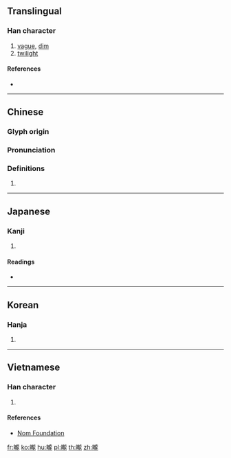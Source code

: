 {{also|昽}}
==Translingual==

===Han character===
{{Han char|rn=72|rad=日|as=16|sn=20|four=61011|canj=AYBP|ids=⿰日龍}}

# [[vague]], [[dim]]
# [[twilight]]

====References====
* {{Han ref|kx=0501.350|dkj=14255|dj=0872.080|hdz=21541.200|uh=66E8|ud=26344|bh=F450|bd=62544}}

----

==Chinese==
{{zh-forms|s=昽}}

===Glyph origin===
{{Han etym}}

===Pronunciation===
{{zh-pron
|m=lóng
|c=lung4
|mc=y
|oc=y
|ma=
|cat=a,n
}}

===Definitions===
{{zh-hanzi}}

# {{rfdef|lang=zh}}

----

==Japanese==

===Kanji===
{{ja-kanji|grade=|rs=日16}}

# {{defn|lang=ja|sort=日16}}

====Readings====
* {{ja-readings|on=[[ろう]] (rō), [[る]] (ru)|kun=[[おぼろ]] (oboro)}}

----

==Korean==

===Hanja===
{{ko-hanja|hangeul=[[롱]]>[[농]]|eumhun=|rv=rong>nong|mr=rong>nong|y=long>nong}}

# {{defn|lang=ko|sort=日16}}

----

==Vietnamese==

===Han character===
{{vi-readings|rs=日16|hanviet=lung}}

# {{defn|lang=vi|sort=日16}}

====References====
* [http://nomfoundation.org/common/nom_details.php?codepoint=66e8 Nom Foundation]

[[fr:曨]]
[[ko:曨]]
[[hu:曨]]
[[pl:曨]]
[[th:曨]]
[[zh:曨]]